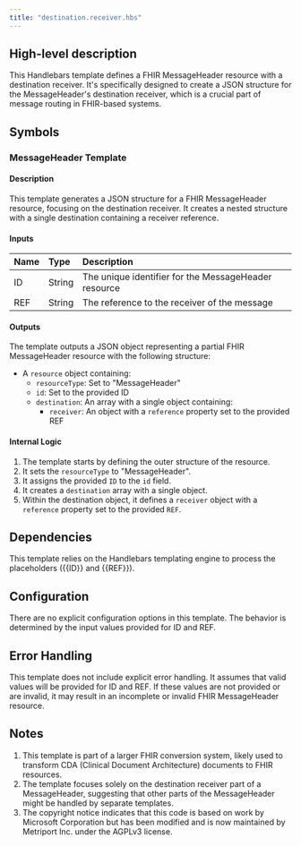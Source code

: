 ```yaml
---
title: "destination.receiver.hbs"
---
```


## High-level description
This Handlebars template defines a FHIR MessageHeader resource with a destination receiver. It's specifically designed to create a JSON structure for the MessageHeader's destination receiver, which is a crucial part of message routing in FHIR-based systems.

## Symbols

### MessageHeader Template
#### Description
This template generates a JSON structure for a FHIR MessageHeader resource, focusing on the destination receiver. It creates a nested structure with a single destination containing a receiver reference.

#### Inputs
| Name | Type | Description |
|:-----|:-----|:------------|
| ID | String | The unique identifier for the MessageHeader resource |
| REF | String | The reference to the receiver of the message |

#### Outputs
The template outputs a JSON object representing a partial FHIR MessageHeader resource with the following structure:
- A `resource` object containing:
  - `resourceType`: Set to "MessageHeader"
  - `id`: Set to the provided ID
  - `destination`: An array with a single object containing:
    - `receiver`: An object with a `reference` property set to the provided REF

#### Internal Logic
1. The template starts by defining the outer structure of the resource.
2. It sets the `resourceType` to "MessageHeader".
3. It assigns the provided `ID` to the `id` field.
4. It creates a `destination` array with a single object.
5. Within the destination object, it defines a `receiver` object with a `reference` property set to the provided `REF`.

## Dependencies
This template relies on the Handlebars templating engine to process the placeholders ({{ID}} and {{REF}}).

## Configuration
There are no explicit configuration options in this template. The behavior is determined by the input values provided for ID and REF.

## Error Handling
This template does not include explicit error handling. It assumes that valid values will be provided for ID and REF. If these values are not provided or are invalid, it may result in an incomplete or invalid FHIR MessageHeader resource.

## Notes
1. This template is part of a larger FHIR conversion system, likely used to transform CDA (Clinical Document Architecture) documents to FHIR resources.
2. The template focuses solely on the destination receiver part of a MessageHeader, suggesting that other parts of the MessageHeader might be handled by separate templates.
3. The copyright notice indicates that this code is based on work by Microsoft Corporation but has been modified and is now maintained by Metriport Inc. under the AGPLv3 license.